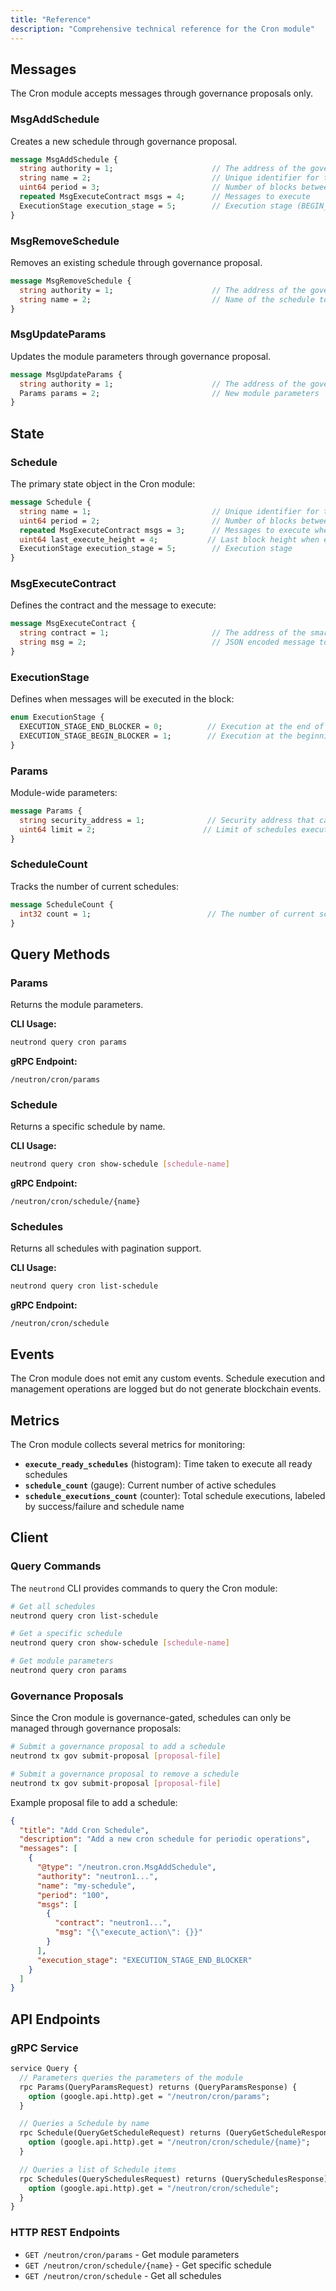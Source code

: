 ```yaml
---
title: "Reference"
description: "Comprehensive technical reference for the Cron module"
---
```


## Messages

The Cron module accepts messages through governance proposals only.

### MsgAddSchedule

Creates a new schedule through governance proposal.

```protobuf
message MsgAddSchedule {
  string authority = 1;                      // The address of the governance account
  string name = 2;                           // Unique identifier for the schedule
  uint64 period = 3;                         // Number of blocks between executions
  repeated MsgExecuteContract msgs = 4;      // Messages to execute
  ExecutionStage execution_stage = 5;        // Execution stage (BEGIN_BLOCKER or END_BLOCKER)
}
```

### MsgRemoveSchedule

Removes an existing schedule through governance proposal.

```protobuf
message MsgRemoveSchedule {
  string authority = 1;                      // The address of the governance account
  string name = 2;                           // Name of the schedule to remove
}
```

### MsgUpdateParams

Updates the module parameters through governance proposal.

```protobuf
message MsgUpdateParams {
  string authority = 1;                      // The address of the governance account
  Params params = 2;                         // New module parameters
}
```

## State

### Schedule

The primary state object in the Cron module:

```protobuf
message Schedule {
  string name = 1;                           // Unique identifier for the schedule
  uint64 period = 2;                         // Number of blocks between executions
  repeated MsgExecuteContract msgs = 3;      // Messages to execute when triggered
  uint64 last_execute_height = 4;           // Last block height when executed
  ExecutionStage execution_stage = 5;        // Execution stage
}
```

### MsgExecuteContract

Defines the contract and the message to execute:

```protobuf
message MsgExecuteContract {
  string contract = 1;                       // The address of the smart contract
  string msg = 2;                            // JSON encoded message to be passed to the contract
}
```

### ExecutionStage

Defines when messages will be executed in the block:

```protobuf
enum ExecutionStage {
  EXECUTION_STAGE_END_BLOCKER = 0;          // Execution at the end of the block
  EXECUTION_STAGE_BEGIN_BLOCKER = 1;        // Execution at the beginning of the block
}
```

### Params

Module-wide parameters:

```protobuf
message Params {
  string security_address = 1;              // Security address that can remove schedules
  uint64 limit = 2;                        // Limit of schedules executed in one block
}
```

### ScheduleCount

Tracks the number of current schedules:

```protobuf
message ScheduleCount {
  int32 count = 1;                          // The number of current schedules
}
```

## Query Methods

### Params

Returns the module parameters.

**CLI Usage:**
```bash
neutrond query cron params
```

**gRPC Endpoint:**
```
/neutron/cron/params
```

### Schedule

Returns a specific schedule by name.

**CLI Usage:**
```bash
neutrond query cron show-schedule [schedule-name]
```

**gRPC Endpoint:**
```
/neutron/cron/schedule/{name}
```

### Schedules

Returns all schedules with pagination support.

**CLI Usage:**
```bash
neutrond query cron list-schedule
```

**gRPC Endpoint:**
```
/neutron/cron/schedule
```

## Events

The Cron module does not emit any custom events. Schedule execution and management operations are logged but do not generate blockchain events.

## Metrics

The Cron module collects several metrics for monitoring:

- **`execute_ready_schedules`** (histogram): Time taken to execute all ready schedules
- **`schedule_count`** (gauge): Current number of active schedules  
- **`schedule_executions_count`** (counter): Total schedule executions, labeled by success/failure and schedule name

## Client

### Query Commands

The `neutrond` CLI provides commands to query the Cron module:

```bash
# Get all schedules
neutrond query cron list-schedule

# Get a specific schedule
neutrond query cron show-schedule [schedule-name]

# Get module parameters
neutrond query cron params
```

### Governance Proposals

Since the Cron module is governance-gated, schedules can only be managed through governance proposals:

```bash
# Submit a governance proposal to add a schedule
neutrond tx gov submit-proposal [proposal-file]

# Submit a governance proposal to remove a schedule
neutrond tx gov submit-proposal [proposal-file]
```

Example proposal file to add a schedule:
```json
{
  "title": "Add Cron Schedule",
  "description": "Add a new cron schedule for periodic operations",
  "messages": [
    {
      "@type": "/neutron.cron.MsgAddSchedule",
      "authority": "neutron1...",
      "name": "my-schedule",
      "period": "100",
      "msgs": [
        {
          "contract": "neutron1...",
          "msg": "{\"execute_action\": {}}"
        }
      ],
      "execution_stage": "EXECUTION_STAGE_END_BLOCKER"
    }
  ]
}
```

## API Endpoints

### gRPC Service

```protobuf
service Query {
  // Parameters queries the parameters of the module
  rpc Params(QueryParamsRequest) returns (QueryParamsResponse) {
    option (google.api.http).get = "/neutron/cron/params";
  }

  // Queries a Schedule by name
  rpc Schedule(QueryGetScheduleRequest) returns (QueryGetScheduleResponse) {
    option (google.api.http).get = "/neutron/cron/schedule/{name}";
  }

  // Queries a list of Schedule items
  rpc Schedules(QuerySchedulesRequest) returns (QuerySchedulesResponse) {
    option (google.api.http).get = "/neutron/cron/schedule";
  }
}
```

### HTTP REST Endpoints

- `GET /neutron/cron/params` - Get module parameters
- `GET /neutron/cron/schedule/{name}` - Get specific schedule
- `GET /neutron/cron/schedule` - Get all schedules 